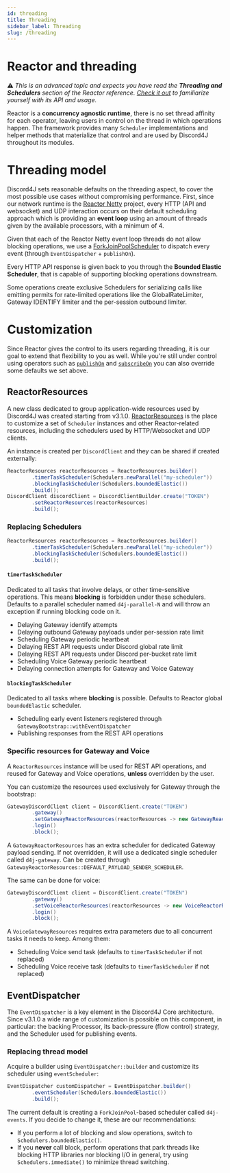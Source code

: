 ```yaml
---
id: threading
title: Threading
sidebar_label: Threading
slug: /threading
---
```


# Reactor and threading

⚠️ _This is an advanced topic and expects you have read the **Threading and Schedulers** section of the Reactor reference. [Check it out](https://projectreactor.io/docs/core/release/reference/#schedulers) to familiarize yourself with its API and usage._

Reactor is a **concurrency agnostic runtime**, there is no set thread affinity for each operator, leaving users in control on the thread in which operations happen. The framework provides many `Scheduler` implementations and helper methods that materialize that control and are used by Discord4J throughout its modules.

# Threading model

Discord4J sets reasonable defaults on the threading aspect, to cover the most possible use cases without compromising performance. First, since our network runtime is the [Reactor Netty](https://github.com/reactor/reactor-netty) project, every HTTP (API and websocket) and UDP interaction occurs on their default scheduling approach which is providing an **event loop** using an amount of threads given by the available processors, with a minimum of 4.

Given that each of the Reactor Netty event loop threads do not allow blocking operations, we use a [ForkJoinPoolScheduler](https://github.com/reactor/reactor-addons/blob/master/reactor-extra/src/main/java/reactor/scheduler/forkjoin/ForkJoinPoolScheduler.java) to dispatch every event (through `EventDispatcher` + `publishOn`).

Every HTTP API response is given back to you through the **Bounded Elastic Scheduler**, that is capable of supporting blocking operations downstream.

Some operations create exclusive Schedulers for serializing calls like emitting permits for rate-limited operations like the GlobalRateLimiter, Gateway IDENTIFY limiter and the per-session outbound limiter.

# Customization

Since Reactor gives the control to its users regarding threading, it is our goal to extend that flexibility to you as well. While you're still under control using operators such as [`publishOn`](https://projectreactor.io/docs/core/release/reference/#_publishon) and [`subscribeOn`](https://projectreactor.io/docs/core/release/reference/#_subscribeon) you can also override some defaults we set above.

## ReactorResources

A new class dedicated to group application-wide resources used by Discord4J was created starting from v3.1.0. [ReactorResources](https://www.javadoc.io/doc/com.discord4j/discord4j-common/latest/discord4j/common/ReactorResources.html) is the place to customize a set of `Scheduler` instances and other Reactor-related resources, including the schedulers used by HTTP/Websocket and UDP clients.

An instance is created per `DiscordClient` and they can be shared if created externally:

```java
ReactorResources reactorResources = ReactorResources.builder()
        .timerTaskScheduler(Schedulers.newParallel("my-scheduler"))
        .blockingTaskScheduler(Schedulers.boundedElastic())
        .build();
DiscordClient discordClient = DiscordClientBuilder.create("TOKEN")
        .setReactorResources(reactorResources)
        .build();
```

### Replacing Schedulers

```java
ReactorResources reactorResources = ReactorResources.builder()
        .timerTaskScheduler(Schedulers.newParallel("my-scheduler"))
        .blockingTaskScheduler(Schedulers.boundedElastic())
        .build();
```

#### `timerTaskScheduler`

Dedicated to all tasks that involve delays, or other time-sensitive operations. This means **blocking** is forbidden under these schedulers. Defaults to a parallel scheduler named `d4j-parallel-N` and will throw an exception if running blocking code on it.

- Delaying Gateway identify attempts
- Delaying outbound Gateway payloads under per-session rate limit
- Scheduling Gateway periodic heartbeat
- Delaying REST API requests under Discord global rate limit
- Delaying REST API requests under Discord per-bucket rate limit
- Scheduling Voice Gateway periodic heartbeat
- Delaying connection attempts for Gateway and Voice Gateway

#### `blockingTaskScheduler`

Dedicated to all tasks where **blocking** is possible. Defaults to Reactor global `boundedElastic` scheduler.

- Scheduling early event listeners registered through `GatewayBootstrap::withEventDispatcher`
- Publishing responses from the REST API operations

### Specific resources for Gateway and Voice

A `ReactorResources` instance will be used for REST API operations, and reused for Gateway and Voice operations, **unless** overridden by the user.

You can customize the resources used exclusively for Gateway through the bootstrap:

```java
GatewayDiscordClient client = DiscordClient.create("TOKEN")
        .gateway()
        .setGatewayReactorResources(reactorResources -> new GatewayReactorResources(...))
        .login()
        .block();
```

A `GatewayReactorResources` has an extra scheduler for dedicated Gateway payload sending. If not overridden, it will use a dedicated single scheduler called `d4j-gateway`. Can be created through `GatewayReactorResources::DEFAULT_PAYLOAD_SENDER_SCHEDULER`.

The same can be done for voice:

```java
GatewayDiscordClient client = DiscordClient.create("TOKEN")
        .gateway()
        .setVoiceReactorResources(reactorResources -> new VoiceReactorResources(...))
        .login()
        .block();
```

A `VoiceGatewayResources` requires extra parameters due to all concurrent tasks it needs to keep. Among them:

- Scheduling Voice send task (defaults to `timerTaskScheduler` if not replaced)
- Scheduling Voice receive task (defaults to `timerTaskScheduler` if not replaced)

## EventDispatcher

The `EventDispatcher` is a key element in the Discord4J Core architecture. Since v3.1.0 a wide range of customization is possible on this component, in particular: the backing Processor, its back-pressure (flow control) strategy, and the Scheduler used for publishing events.

### Replacing thread model

Acquire a builder using `EventDispatcher::builder` and customize its scheduler using `eventScheduler`:

```java
EventDispatcher customDispatcher = EventDispatcher.builder()
        .eventScheduler(Schedulers.boundedElastic())
        .build();
```

The current default is creating a `ForkJoinPool`-based scheduler called `d4j-events`. If you decide to change it, these are our recommendations:

- If you perform a lot of blocking and slow operations, switch to `Schedulers.boundedElastic()`.
- If you **never** call block, perform operations that park threads like blocking HTTP libraries nor blocking I/O in general, try using `Schedulers.immediate()` to minimize thread switching.
